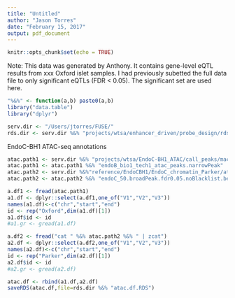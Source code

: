 ```yaml
---
title: "Untitled"
author: "Jason Torres"
date: "February 15, 2017"
output: pdf_document
---
```


```r
knitr::opts_chunk$set(echo = TRUE)
```


Note: This data was generated by Anthony. It contains gene-level eQTL results from xxx Oxford islet samples. 
I had previously subetted the full data file to only significant eQTLs (FDR < 0.05). The significant set are used here. 


```r
"%&%" <- function(a,b) paste0(a,b) 
library("data.table")
library("dplyr")

serv.dir <- "/Users/jtorres/FUSE/"
rds.dir <- serv.dir %&% "projects/wtsa/enhancer_driven/probe_design/rds/"

```


EndoC-BH1 ATAC-seq annotations

```r

atac.path1 <- serv.dir %&% "projects/wtsa/EndoC-BH1_ATAC/call_peaks/mac2_all_reads/"
atac.path1 <- atac.path1 %&% "endoB_bio1_tech1_atac_peaks.narrowPeak"
atac.path2 <- serv.dir %&%"reference/EndoCBH1/EndoC_chromatin_Parker/atacSeq/"
atac.path2 <- atac.path2 %&% "endoC_50.broadPeak.fdr0.05.noBlacklist.bed.gz"

a.df1 <- fread(atac.path1)
a1.df <- dplyr::select(a.df1,one_of("V1","V2","V3"))
names(a1.df)<-c("chr","start","end")
id <- rep("Oxford",dim(a1.df)[1])
a1.df$id <- id
#a1.gr <- gread(a1.df)

a.df2 <- fread("cat " %&% atac.path2 %&% " | zcat")
a2.df <- dplyr::select(a.df2,one_of("V1","V2","V3"))
names(a2.df)<-c("chr","start","end")
id <- rep("Parker",dim(a2.df)[1])
a2.df$id <- id
#a2.gr <- gread(a2.df)

atac.df <- rbind(a1.df,a2.df)
saveRDS(atac.df,file=rds.dir %&% "atac.df.RDS")

```


